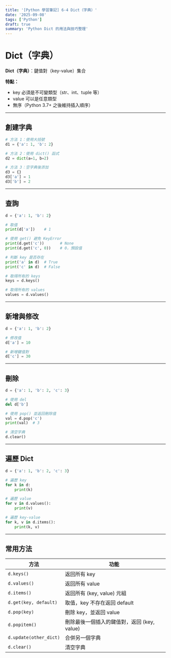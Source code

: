 ```yaml
---
title: '[Python 學習筆記] 6-4 Dict（字典）'
date: '2025-09-08'
tags: ['Python']
draft: true
summary: 'Python Dict 的用法與技巧整理'
---
```


# Dict（字典）

**Dict（字典）**：鍵值對（key-value）集合

**特點：**

- key 必須是不可變類型（str、int、tuple 等）
- value 可以是任意類型
- 無序（Python 3.7+ 之後維持插入順序）

---

## 創建字典

```python
# 方法 1：使用大括號
d1 = {'a': 1, 'b': 2}

# 方法 2：使用 dict() 函式
d2 = dict(a=1, b=2)

# 方法 3：空字典後添加
d3 = {}
d3['a'] = 1
d3['b'] = 2
```

---

## 查詢

```python
d = {'a': 1, 'b': 2}

# 取值
print(d['a'])    # 1

# 使用 get() 避免 KeyError
print(d.get('c'))       # None
print(d.get('c', 0))    # 0，預設值

# 判斷 key 是否存在
print('a' in d)  # True
print('c' in d)  # False

# 取得所有的 keys
keys = d.keys()

# 取得所有的 values
values = d.values()

```

---

## 新增與修改

```python
d = {'a': 1, 'b': 2}

# 修改值
d['a'] = 10

# 新增鍵值對
d['c'] = 30
```

---

## 刪除

```python
d = {'a': 1, 'b': 2, 'c': 3}

# 使用 del
del d['b']

# 使用 pop() 並返回刪除值
val = d.pop('c')
print(val)  # 3

# 清空字典
d.clear()
```

---

## 遍歷 Dict

```python
d = {'a': 1, 'b': 2, 'c': 3}

# 遍歷 key
for k in d:
    print(k)

# 遍歷 value
for v in d.values():
    print(v)

# 遍歷 key-value
for k, v in d.items():
    print(k, v)

```

---

## 常用方法

| 方法                   | 功能                                        |
| ---------------------- | ------------------------------------------- |
| `d.keys()`             | 返回所有 key                                |
| `d.values()`           | 返回所有 value                              |
| `d.items()`            | 返回所有 (key, value) 元組                  |
| `d.get(key, default)`  | 取值，key 不存在返回 default                |
| `d.pop(key)`           | 刪除 key，並返回 value                      |
| `d.popitem()`          | 刪除最後一個插入的鍵值對，返回 (key, value) |
| `d.update(other_dict)` | 合併另一個字典                              |
| `d.clear()`            | 清空字典                                    |
